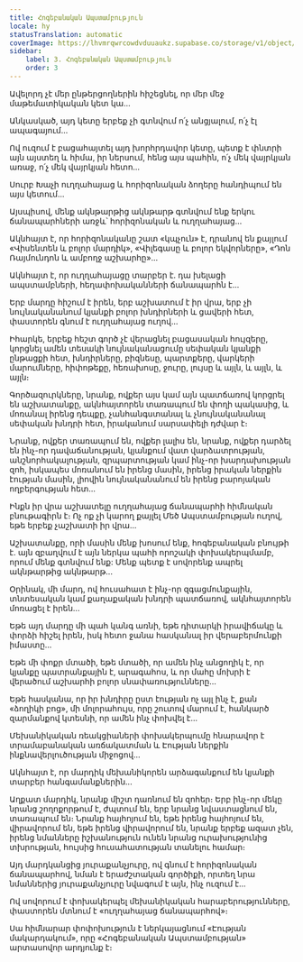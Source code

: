 ```yaml
---
title: Հոգեբանական Ապստամբություն
locale: hy
statusTranslation: automatic
coverImage: https://lhvmrqwrcowdvduuaukz.supabase.co/storage/v1/object/public/strapi-uploads/small_cover-tratado-de-psicologia-revolucionaria.webp-5e15e1cec4e0ebebcde5d7fc7565d8fd.webp
sidebar:
    label: 3. Հոգեբանական Ապստամբություն
    order: 3
---
```

Ավելորդ չէ մեր ընթերցողներին հիշեցնել, որ մեր մեջ մաթեմատիկական կետ կա...

Անկասկած, այդ կետը երբեք չի գտնվում ո՛չ անցյալում, ո՛չ էլ ապագայում...

Ով ուզում է բացահայտել այդ խորհրդավոր կետը, պետք է փնտրի այն այստեղ և հիմա, իր ներսում, հենց այս պահին, ո՛չ մեկ վայրկյան առաջ, ո՛չ մեկ վայրկյան հետո...

Սուրբ Խաչի ուղղահայաց և հորիզոնական ձողերը հանդիպում են այս կետում...

Այսպիսով, մենք ակնթարթից ակնթարթ գտնվում ենք երկու ճանապարհների առջև՝ հորիզոնական և ուղղահայաց...

Ակնհայտ է, որ հորիզոնականը շատ «կպչուն» է, դրանով են քայլում «Վիսենտեն և բոլոր մարդիկ», «Վիլեգասը և բոլոր եկվորները», «Դոն Ռայմունդոն և ամբողջ աշխարհը»...

Ակնհայտ է, որ ուղղահայացը տարբեր է. դա խելացի ապստամբների, հեղափոխականների ճանապարհն է...

Երբ մարդը հիշում է իրեն, երբ աշխատում է իր վրա, երբ չի նույնականանում կյանքի բոլոր խնդիրների և ցավերի հետ, փաստորեն գնում է ուղղահայաց ուղով...

Իհարկե, երբեք հեշտ գործ չէ վերացնել բացասական հույզերը, կորցնել ամեն տեսակի նույնականացումը սեփական կյանքի ընթացքի հետ, խնդիրները, բիզնեսը, պարտքերը, վարկերի մարումները, հիփոթեքը, հեռախոսը, ջուրը, լույսը և այլն, և այլն, և այլն։

Գործազուրկները, նրանք, ովքեր այս կամ այն պատճառով կորցրել են աշխատանքը, ակնհայտորեն տառապում են փողի պակասից, և մոռանալ իրենց դեպքը, չանհանգստանալ և չնույնականանալ սեփական խնդրի հետ, իրականում սարսափելի դժվար է։

Նրանք, ովքեր տառապում են, ովքեր լալիս են, նրանք, ովքեր դարձել են ինչ-որ դավաճանության, կյանքում վատ վարձատրության, անշնորհակալության, զրպարտության կամ ինչ-որ խարդախության զոհ, իսկապես մոռանում են իրենց մասին, իրենց իրական ներքին էության մասին, լիովին նույնականանում են իրենց բարոյական ողբերգության հետ...

Ինքն իր վրա աշխատելը ուղղահայաց ճանապարհի հիմնական բնութագիրն է։ Ոչ ոք չի կարող քայլել Մեծ Ապստամբության ուղով, եթե երբեք չաշխատի իր վրա...

Աշխատանքը, որի մասին մենք խոսում ենք, հոգեբանական բնույթի է. այն զբաղվում է այն ներկա պահի որոշակի փոխակերպմամբ, որում մենք գտնվում ենք: Մենք պետք է սովորենք ապրել ակնթարթից ակնթարթ...

Օրինակ, մի մարդ, ով հուսահատ է ինչ-որ զգացմունքային, տնտեսական կամ քաղաքական խնդրի պատճառով, ակնհայտորեն մոռացել է իրեն...

Եթե այդ մարդը մի պահ կանգ առնի, եթե դիտարկի իրավիճակը և փորձի հիշել իրեն, իսկ հետո ջանա հասկանալ իր վերաբերմունքի իմաստը...

Եթե մի փոքր մտածի, եթե մտածի, որ ամեն ինչ անցողիկ է, որ կյանքը պատրանքային է, արագահոս, և որ մահը մոխրի է վերածում աշխարհի բոլոր սնափառությունները...

Եթե հասկանա, որ իր խնդիրը ըստ էության ոչ այլ ինչ է, քան «ձողիկի բոց», մի մոլորահույս, որը շուտով մարում է, հանկարծ զարմանքով կտեսնի, որ ամեն ինչ փոխվել է...

Մեխանիկական ռեակցիաների փոխակերպումը հնարավոր է տրամաբանական առճակատման և Էության ներքին ինքնավերլուծության միջոցով...

Ակնհայտ է, որ մարդիկ մեխանիկորեն արձագանքում են կյանքի տարբեր հանգամանքներին...

Աղքատ մարդիկ, նրանք միշտ դառնում են զոհեր։ Երբ ինչ-որ մեկը նրանց շողոքորթում է, ժպտում են, երբ նրանց նվաստացնում են, տառապում են։ Նրանք հայհոյում են, եթե իրենց հայհոյում են, վիրավորում են, եթե իրենց վիրավորում են, նրանք երբեք ազատ չեն, իրենց նմանները իշխանություն ունեն նրանց ուրախությունից տխրության, հույսից հուսահատության տանելու համար։

Այդ մարդկանցից յուրաքանչյուրը, ով գնում է հորիզոնական ճանապարհով, նման է երաժշտական գործիքի, որտեղ նրա նմաններից յուրաքանչյուրը նվագում է այն, ինչ ուզում է...

Ով սովորում է փոխակերպել մեխանիկական հարաբերությունները, փաստորեն մտնում է «ուղղահայաց ճանապարհով»։

Սա հիմնարար փոփոխություն է ներկայացնում «Էության մակարդակում», որը «Հոգեբանական Ապստամբության» արտասովոր արդյունք է։

